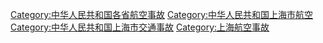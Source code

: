 [[Category:中华人民共和国各省航空事故|Category:中华人民共和国各省航空事故]]
[[Category:中华人民共和国上海市航空|Category:中华人民共和国上海市航空]]
[[Category:中华人民共和国上海市交通事故|Category:中华人民共和国上海市交通事故]]
[[Category:上海航空事故|Category:上海航空事故]]